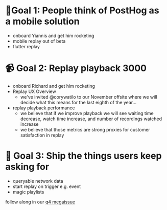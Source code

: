 # 📱Goal 1: People think of PostHog as a mobile solution

* onboard Yiannis and get him rocketing
* mobile replay out of beta
* flutter replay

# 📹 Goal 2: Replay playback 3000

* onboard Richard and get him rocketing
* Replay UX Overview
    * we've invited @corywatilo to our November offsite where we will decide what this means for the last eighth of the year... 
* replay playback performance
    * we believe that if we improve playback we will see waiting time decrease, watch time increase, and number of recordings watched increase
    * we believe that those metrics are strong proxies for customer satisfaction in replay

# 🎤 Goal 3: Ship the things users keep asking for

* queryable network data
* start replay on trigger e.g. event
* magic playlists

follow along in our [q4 megaissue](https://github.com/PostHog/posthog/issues/25061)
